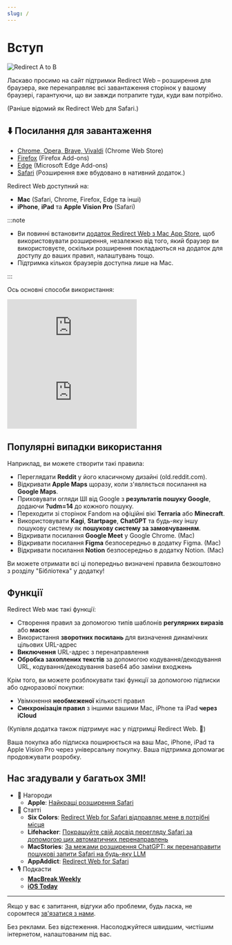 ```yaml
---
slug: /
---
```



# Вступ

<div style={{display: "flex", flexDirection: "column", alignItems: "flex-start", marginBottom: "25px"}}>
  <img src="./img/redirect-a-to-b.png" style={{display: "block", minWidth: "360px", maxWidth: "500px", width: "100%", height: "auto", marginBottom: "25px"}} alt="Redirect A to B" />
  <ExtensionStoreLinks />
</div>

Ласкаво просимо на сайт підтримки Redirect Web – розширення для браузера, яке перенаправляє всі завантаження сторінок у вашому браузері, гарантуючи, що ви завжди потрапите туди, куди вам потрібно.

(Раніше відомий як Redirect Web для Safari.)

## ⬇️ Посилання для завантаження

- [Chrome, Opera, Brave, Vivaldi](https://chromewebstore.google.com/detail/ffglckbhfbfmdkefdmjbhpnffkcmlhdh) (Chrome Web Store)
- [Firefox](https://addons.mozilla.org/firefox/addon/redirect-web/) (Firefox Add-ons)
- [Edge](https://microsoftedge.microsoft.com/addons/detail/hmfkakfdccgdpgemaicfgngnmflefpga) (Microsoft Edge Add-ons)
- [Safari](https://apps.apple.com/app/id1571283503) (Розширення вже вбудовано в нативний додаток.)

Redirect Web доступний на:

- **Mac** (Safari, Chrome, Firefox, Edge та інші)
- **iPhone**, **iPad** та **Apple Vision Pro** (Safari)

:::note

- Ви повинні встановити [додаток Redirect Web з Mac App Store](https://apps.apple.com/app/id1571283503), щоб використовувати розширення, незалежно від того, який браузер ви використовуєте, оскільки розширення покладаються на додаток для доступу до ваших правил, налаштувань тощо.
- Підтримка кількох браузерів доступна лише на Mac.

:::

Ось основні способи використання:

<iframe style={{width:"100%", aspectRatio:"9/16", height:"auto", maxHeight:"60vh", maxWidth:"35vh"}} src="https://www.youtube.com/embed/NaQ5X-v-qJU" title="Демо-відео для iOS (YouTube)" frameborder="0" allow="accelerometer; autoplay; clipboard-write; encrypted-media; gyroscope; picture-in-picture; web-share" allowfullscreen></iframe>

<iframe style={{width:"100%", aspectRatio:"17/9", height:"auto", maxHeight:"100vh"}} src="https://www.youtube.com/embed/5eU89Gu73SQ" title="Демо-відео для macOS (YouTube)" frameborder="0" allow="accelerometer; autoplay; clipboard-write; encrypted-media; gyroscope; picture-in-picture; web-share" allowfullscreen></iframe>

## Популярні випадки використання

Наприклад, ви можете створити такі правила:

- Переглядати **Reddit** у його класичному дизайні (old.reddit.com).
- Відкривати **Apple Maps** щоразу, коли з'являється посилання на **Google Maps**.
- Приховувати огляди ШІ від Google з **результатів пошуку Google**, додаючи **?udm=14** до кожного пошуку.
- Переходити зі сторінок Fandom на офіційні вікі **Terraria** або **Minecraft**.
- Використовувати **Kagi**, **Startpage**, **ChatGPT** та будь-яку іншу пошукову систему як **пошукову систему за замовчуванням**.
- Відкривати посилання **Google Meet** у Google Chrome. (Mac)
- Відкривати посилання **Figma** безпосередньо в додатку Figma. (Mac)
- Відкривати посилання **Notion** безпосередньо в додатку Notion. (Mac)

Ви можете отримати всі ці попередньо визначені правила безкоштовно з розділу "Бібліотека" у додатку!

## Функції

Redirect Web має такі функції:

- Створення правил за допомогою типів шаблонів **регулярних виразів** або **масок**
- Використання **зворотних посилань** для визначення динамічних цільових URL-адрес
- **Виключення** URL-адрес з перенаправлення
- **Обробка захоплених текстів** за допомогою кодування/декодування URL, кодування/декодування base64 або заміни входжень

Крім того, ви можете розблокувати такі функції за допомогою підписки або одноразової покупки:

- Увімкнення **необмеженої** кількості правил
- **Синхронізація правил** з іншими вашими Mac, iPhone та iPad **через iCloud**

(Купівля додатка також підтримує нас у підтримці Redirect Web. 🙏)

Ваша покупка або підписка поширюється на ваш Mac, iPhone, iPad та Apple Vision Pro через універсальну покупку. Ваша підтримка допомагає продовжувати розробку.

## Нас згадували у багатьох ЗМІ!

* 🏅 Нагороди
    * **Apple**: [Найкращі розширення Safari](https://apps.apple.com/us/story/id1377753262)
* 📰 Статті
    * **Six Colors**: [Redirect Web for Safari відправляє мене в потрібні місця](https://sixcolors.com/post/2022/11/redirect-web-for-safari-takes-me-to-the-right-places/)
    * **Lifehacker**: [Покращуйте свій досвід перегляду Safari за допомогою цих автоматичних перенаправлень](https://lifehacker.com/improve-your-safari-browsing-experience-with-these-auto-1849812013)
    * **MacStories**: [За межами розширення ChatGPT: як перенаправити пошукові запити Safari на будь-яку LLM](https://www.macstories.net/tutorials/beyond-chatgpts-extension-how-to-redirect-safari-searches-to-any-llm/)
    * **AppAddict**: [Redirect Web for Safari](https://appaddict.app/post/redirect-web-for-safari)
* 🎙️ Подкасти
    * [**MacBreak Weekly**](https://youtu.be/I251K3L2s88?t=7427)
    * [**iOS Today**](https://youtu.be/cWkwH84b6M4?t=636)

---

Якщо у вас є запитання, відгуки або проблеми, будь ласка, не соромтеся [зв'язатися з нами](contact-us).

Без реклами. Без відстеження. Насолоджуйтеся швидшим, чистішим інтернетом, налаштованим під вас.

